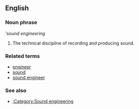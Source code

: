 ==English==

===Noun phrase===
'''sound engineering''

# {{uncountable}} The technical discipline of recording and producing sound.

===Related terms===
*[[engineer]]
*[[sound]]
*[[sound engineer]]

===See also===
*[[:Category:Sound engineering]]